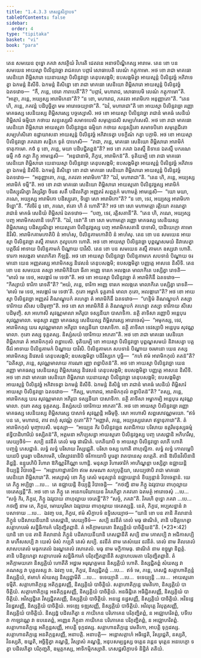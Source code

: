 ```yaml
---
title: "1.4.3.3 ភេសជ្ជសិក្ខាបទ"
tableOfContents: false
sidebar:
  order: 4
type: "tipitaka"
basket: "vi"
book: "para"
---
```



<DynamicBreadcrumb />

<Division number="618" book="para">

<Paragraph number="2307" book="para">
តេន សមយេន ពុទ្ធោ ភគវា សាវត្ថិយំ វិហរតិ ជេតវនេ អនាថបិណ្ឌិកស្ស អារាមេ. តេន ខោ បន សមយេន អាយស្មា បិលិន្ទវច្ឆោ រាជគហេ បព្ភារំ សោធាបេតិ លេណំ កត្តុកាមោ. អថ ខោ រាជា មាគធោ សេនិយោ ពិម្ពិសារោ យេនាយស្មា បិលិន្ទវច្ឆោ តេនុបសង្កមិ; ឧបសង្កមិត្វា អាយស្មន្តំ បិលិន្ទវច្ឆំ អភិវាទេត្វា ឯកមន្តំ និសីទិ. ឯកមន្តំ និសិន្នោ ខោ រាជា មាគធោ សេនិយោ ពិម្ពិសារោ អាយស្មន្តំ បិលិន្ទវច្ឆំ ឯតទវោច—  “កឹ, ភន្តេ, ថេរោ ការាបេតី”តិ? “បព្ភារំ, មហារាជ, សោធាបេមិ លេណំ កត្តុកាមោ”តិ. “អត្ថោ, ភន្តេ, អយ្យស្ស អារាមិកេនា”តិ? “ន ខោ, មហារាជ, ភគវតា អារាមិកោ អនុញ្ញាតោ”តិ. “តេន ហិ, ភន្តេ, ភគវន្តំ បដិបុច្ឆិត្វា មម អារោចេយ្យាថា”តិ. “ឯវំ, មហារាជា”តិ ខោ អាយស្មា បិលិន្ទវច្ឆោ រញ្ញោ មាគធស្ស សេនិយស្ស ពិម្ពិសារស្ស បច្ចស្សោសិ. អថ ខោ អាយស្មា បិលិន្ទវច្ឆោ រាជានំ មាគធំ សេនិយំ ពិម្ពិសារំ ធម្មិយា កថាយ សន្ទស្សេសិ សមាទបេសិ សមុត្តេជេសិ សម្បហំសេសិ. អថ ខោ រាជា មាគធោ សេនិយោ ពិម្ពិសារោ អាយស្មតា បិលិន្ទវច្ឆេន ធម្មិយា កថាយ សន្ទស្សិតោ សមាទបិតោ សមុត្តេជិតោ សម្បហំសិតោ ឧដ្ឋាយាសនា អាយស្មន្តំ បិលិន្ទវច្ឆំ អភិវាទេត្វា បទក្ខិណំ កត្វា បក្កាមិ.
</Paragraph>

</Division>
<Division number="619" book="para">

<Paragraph number="2308" book="para">
អថ ខោ អាយស្មា បិលិន្ទវច្ឆោ ភគវតោ សន្តិកេ ទូតំ បាហេសិ—  “រាជា, ភន្តេ, មាគធោ សេនិយោ ពិម្ពិសារោ អារាមិកំ ទាតុកាមោ. កថំ នុ ខោ, ភន្តេ, មយា បដិបជ្ជិតព្ពន៑”តិ? អថ ខោ ភគវា ឯតស្មឹ និទានេ ឯតស្មឹ បករណេ ធម្មឹ កថំ កត្វា ភិក្ខូ អាមន្តេសិ—  “អនុជានាមិ, ភិក្ខវេ, អារាមិកន៑”តិ. ទុតិយម្បិ ខោ រាជា មាគធោ សេនិយោ ពិម្ពិសារោ យេនាយស្មា បិលិន្ទវច្ឆោ តេនុបសង្កមិ; ឧបសង្កមិត្វា អាយស្មន្តំ បិលិន្ទវច្ឆំ អភិវាទេត្វា ឯកមន្តំ និសីទិ. ឯកមន្តំ និសិន្នោ ខោ រាជា មាគធោ សេនិយោ ពិម្ពិសារោ អាយស្មន្តំ បិលិន្ទវច្ឆំ ឯតទវោច—  “អនុញ្ញាតោ, ភន្តេ, ភគវតា អារាមិកោ”តិ? “ឯវំ, មហារាជា”តិ. “តេន ហិ, ភន្តេ, អយ្យស្ស អារាមិកំ ទម្មី”តិ. អថ ខោ រាជា មាគធោ សេនិយោ ពិម្ពិសារោ អាយស្មតោ បិលិន្ទវច្ឆស្ស អារាមិកំ បដិស្សុណិត្វា វិស្សរិត្វា ចិរេន សតឹ បដិលភិត្វា អញ្ញតរំ សព្ពត្ថកំ មហាមត្តំ អាមន្តេសិ—  “យោ មយា, ភណេ, អយ្យស្ស អារាមិកោ បដិស្សុតោ, ទិន្នោ សោ អារាមិកោ”តិ? “ន ខោ, ទេវ, អយ្យស្ស អារាមិកោ ទិន្នោ”តិ. “កីវចិរំ នុ ខោ, ភណេ, ឥតោ ហិ តំ ហោតី”តិ? អថ ខោ សោ មហាមត្តោ រត្តិយោ គណេត្វា រាជានំ មាគធំ សេនិយំ ពិម្ពិសារំ ឯតទវោច—  “បញ្ច, ទេវ, រត្តិសតានី”តិ. “តេន ហិ, ភណេ, អយ្យស្ស បញ្ច អារាមិកសតានិ ទេហី”តិ. “ឯវំ, ទេវា”តិ ខោ សោ មហាមត្តោ រញ្ញោ មាគធស្ស សេនិយស្ស ពិម្ពិសារស្ស បដិស្សុណិត្វា អាយស្មតោ បិលិន្ទវច្ឆស្ស បញ្ច អារាមិកសតានិ បាទាសិ, បាដិយេក្កោ គាមោ និវិសិ. អារាមិកគាមកោតិបិ នំ អាហំសុ, បិលិន្ទគាមកោតិបិ នំ អាហំសុ.
</Paragraph>

</Division>
<Division number="620" book="para">

<Paragraph number="2309" book="para">
តេន ខោ បន សមយេន អាយស្មា បិលិន្ទវច្ឆោ តស្មឹ គាមកេ កុលូបកោ ហោតិ. អថ ខោ អាយស្មា បិលិន្ទវច្ឆោ បុព្ពណ្ហសមយំ និវាសេត្វា បត្តចីវរំ អាទាយ បិលិន្ទគាមកំ បិណ្ឌាយ បាវិសិ. តេន ខោ បន សមយេន តស្មឹ គាមកេ ឧស្សវោ ហោតិ. ទារកា អលង្កតា មាលាកិតា កីឡន្តិ. អថ ខោ អាយស្មា បិលិន្ទវច្ឆោ បិលិន្ទគាមកេ សបទានំ បិណ្ឌាយ ចរមានោ យេន អញ្ញតរស្ស អារាមិកស្ស និវេសនំ តេនុបសង្កមិ; ឧបសង្កមិត្វា បញ្ញត្តេ អាសនេ និសីទិ. តេន ខោ បន សមយេន តស្សា អារាមិកិនិយា ធីតា អញ្ញេ ទារកេ អលង្កតេ មាលាកិតេ បស្សិត្វា រោទតិ—  “មាលំ មេ ទេថ, អលង្ការំ មេ ទេថា”តិ. អថ ខោ អាយស្មា បិលិន្ទវច្ឆោ តំ អារាមិកិនឹ ឯតទវោច—  “កិស្សាយំ ទារិកា រោទតី”តិ? “អយំ, ភន្តេ, ទារិកា អញ្ញេ ទារកេ អលង្កតេ មាលាកិតេ បស្សិត្វា រោទតិ—  ‘មាលំ មេ ទេថ, អលង្ការំ មេ ទេថា’តិ. កុតោ អម្ហាកំ ទុគ្គតានំ មាលា កុតោ, អលង្ការោ”តិ? អថ ខោ អាយស្មា បិលិន្ទវច្ឆោ អញ្ញតរំ តិណណ្ឌុបកំ គហេត្វា តំ អារាមិកិនឹ ឯតទវោច—  “ហន្ទិមំ តិណណ្ឌុបកំ តស្សា ទារិកាយ សីសេ បដិមុញ្ចា”តិ. អថ ខោ សា អារាមិកិនី តំ តិណណ្ឌុបកំ គហេត្វា តស្សា ទារិកាយ សីសេ បដិមុញ្ចិ. សា អហោសិ សុវណ្ណមាលា អភិរូបា ទស្សនីយា បាសាទិកា. នត្ថិ តាទិសា រញ្ញោបិ អន្តេបុរេ សុវណ្ណមាលា. មនុស្សា រញ្ញោ មាគធស្ស សេនិយស្ស ពិម្ពិសារស្ស អារោចេសុំ—  “អមុកស្ស, ទេវ, អារាមិកស្ស ឃរេ សុវណ្ណមាលា អភិរូបា ទស្សនីយា បាសាទិកា. នត្ថិ តាទិសា ទេវស្សាបិ អន្តេបុរេ សុវណ្ណមាលា. កុតោ តស្ស ទុគ្គតស្ស. និស្សំសយំ ចោរិកាយ អាភតា”តិ. អថ ខោ រាជា មាគធោ សេនិយោ ពិម្ពិសារោ តំ អារាមិកកុលំ ពន្ធាបេសិ. ទុតិយម្បិ ខោ អាយស្មា បិលិន្ទវច្ឆោ បុព្ពណ្ហសមយំ និវាសេត្វា បត្តចីវរំ អាទាយ បិលិន្ទគាមកំ បិណ្ឌាយ បាវិសិ. បិលិន្ទគាមកេ សបទានំ បិណ្ឌាយ ចរមានោ យេន តស្ស អារាមិកស្ស និវេសនំ តេនុបសង្កមិ; ឧបសង្កមិត្វា បដិវិស្សកេ បុច្ឆិ—  “កហំ ឥមំ អារាមិកកុលំ គតន៑”តិ? “ឯតិស្សា, ភន្តេ, សុវណ្ណមាលាយ ការណា រញ្ញា ពន្ធាបិតន៑”តិ.
</Paragraph>

</Division>
<Division number="621" book="para">

<Paragraph number="2310" book="para">
អថ ខោ អាយស្មា បិលិន្ទវច្ឆោ យេន រញ្ញោ មាគធស្ស សេនិយស្ស ពិម្ពិសារស្ស និវេសនំ តេនុបសង្កមិ; ឧបសង្កមិត្វា បញ្ញត្តេ អាសនេ និសីទិ. អថ ខោ រាជា មាគធោ សេនិយោ ពិម្ពិសារោ យេនាយស្មា បិលិន្ទវច្ឆោ តេនុបសង្កមិ; ឧបសង្កមិត្វា អាយស្មន្តំ បិលិន្ទវច្ឆំ អភិវាទេត្វា ឯកមន្តំ និសីទិ. ឯកមន្តំ និសិន្នំ ខោ រាជានំ មាគធំ សេនិយំ ពិម្ពិសារំ អាយស្មា បិលិន្ទវច្ឆោ ឯតទវោច—  “កិស្ស, មហារាជ, អារាមិកកុលំ ពន្ធាបិតន៑”តិ? “តស្ស, ភន្តេ, អារាមិកស្ស ឃរេ សុវណ្ណមាលា អភិរូបា ទស្សនីយា បាសាទិកា. នត្ថិ តាទិសា អម្ហាកម្បិ អន្តេបុរេ សុវណ្ណមាលា. កុតោ តស្ស ទុគ្គតស្ស. និស្សំសយំ ចោរិកាយ អាភតា”តិ. អថ ខោ អាយស្មា បិលិន្ទវច្ឆោ រញ្ញោ មាគធស្ស សេនិយស្ស ពិម្ពិសារស្ស បាសាទំ សុវណ្ណន្តិ អធិមុច្ចិ. សោ អហោសិ សព្ពសោវណ្ណមយោ. “ឥទំ បន តេ, មហារាជ, តាវ ពហុំ សុវណ្ណំ កុតោ”តិ? “អញ្ញាតំ, ភន្តេ, អយ្យស្សេវេសោ ឥទ្ធានុភាវោ”តិ. តំ អារាមិកកុលំ មុញ្ចាបេសិ.
</Paragraph>

<Paragraph number="2311" book="para">
មនុស្សា—  “អយ្យេន កិរ បិលិន្ទវច្ឆេន សរាជិកាយ បរិសាយ ឧត្តរិមនុស្សធម្មំ ឥទ្ធិបាដិហារិយំ ទស្សិតន៑”តិ, អត្តមនា អភិប្បសន្នា អាយស្មតោ បិលិន្ទវច្ឆស្ស បញ្ច ភេសជ្ជានិ អភិហរឹសុ, សេយ្យថិទំ—  សប្បិ នវនីតំ តេលំ មធុ ផាណិតំ. បកតិយាបិ ច អាយស្មា បិលិន្ទវច្ឆោ លាភី ហោតិ បញ្ចន្នំ ភេសជ្ជានំ. លទ្ធំ លទ្ធំ បរិសាយ វិស្សជ្ជេតិ. បរិសា ចស្ស ហោតិ ពាហុល្លិកា. លទ្ធំ លទ្ធំ កោលម្ពេបិ ឃដេបិ បូរេត្វា បដិសាមេតិ, បរិស្សាវនានិបិ ថវិកាយោបិ បូរេត្វា វាតបានេសុ លគ្គេតិ. តានិ ឱលីនវិលីនានិ តិដ្ឋន្តិ. ឧន្ទូរេហិបិ វិហារា ឱកិណ្ណវិកិណ្ណា ហោន្តិ. មនុស្សា វិហារចារិកំ អាហិណ្ឌន្តា បស្សិត្វា ឧជ្ឈាយន្តិ ខិយ្យន្តិ វិបាចេន្តិ—  “អន្តោកោដ្ឋាគារិកា ឥមេ សមណា សក្យបុត្តិយា, សេយ្យថាបិ រាជា មាគធោ សេនិយោ ពិម្ពិសារោ”តិ.
</Paragraph>

<Paragraph number="2312" book="para">
អស្សោសុំ ខោ ភិក្ខូ តេសំ មនុស្សានំ ឧជ្ឈាយន្តានំ ខិយ្យន្តានំ វិបាចេន្តានំ. យេ តេ ភិក្ខូ អប្បិច្ឆា …បេ…  តេ ឧជ្ឈាយន្តិ ខិយ្យន្តិ វិបាចេន្តិ—  “កថញ្ហិ នាម ភិក្ខូ ឯវរូបាយ ពាហុល្លាយ ចេតេស្សន្តី”តិ.
</Paragraph>

<Paragraph number="2313" book="para">
អថ ខោ តេ ភិក្ខូ តេ អនេកបរិយាយេន វិគរហិត្វា ភគវតោ ឯតមត្ថំ អារោចេសុំ …បេ…  “សច្ចំ កិរ, ភិក្ខវេ, ភិក្ខូ ឯវរូបាយ ពាហុល្លាយ ចេតេន្តី”តិ? “សច្ចំ, ភគវា”តិ. វិគរហិ ពុទ្ធោ ភគវា …បេ…  កថញ្ហិ នាម តេ, ភិក្ខវេ, មោឃបុរិសា ឯវរូបាយ ពាហុល្លាយ ចេតេស្សន្តិ. នេតំ, ភិក្ខវេ, អប្បសន្នានំ វា បសាទាយ …បេ…  ឯវញ្ច បន, ភិក្ខវេ, ឥមំ សិក្ខាបទំ ឧទ្ទិសេយ្យាថ—
</Paragraph>

</Division>
<Division number="622" book="para">

<Paragraph number="2314" book="para">
<Emphasis>“យានិ ខោ បន តានិ គិលានានំ ភិក្ខូនំ បដិសាយនីយានិ ភេសជ្ជានិ, សេយ្យថិទំ—  សប្បិ នវនីតំ តេលំ មធុ ផាណិតំ, តានិ បដិគ្គហេត្វា សត្តាហបរមំ សន្និធិការកំ បរិភុញ្ជិតព្ពានិ. តំ អតិក្កាមយតោ និស្សគ្គិយំ បាចិត្តិយន៑”</Emphasis>តិ. (*23*:<Emphasis>42</Emphasis>)
</Paragraph>

</Division>
<Division number="623" book="para">

<Paragraph number="2315" book="para">
<Emphasis>យានិ ខោ បន តានិ គិលានានំ ភិក្ខូនំ បដិសាយនីយានិ ភេសជ្ជានី</Emphasis>តិ <Emphasis>សប្បិ</Emphasis> នាម គោសប្បិ វា អជិកាសប្បិ វា មហឹសសប្បិ វា យេសំ មំសំ កប្បតិ តេសំ សប្បិ. <Emphasis>នវនីតំ</Emphasis> នាម តេសំយេវ នវនីតំ. <Emphasis>តេលំ</Emphasis> នាម តិលតេលំ សាសបតេលំ មធុកតេលំ ឯរណ្ឌតេលំ វសាតេលំ. <Emphasis>មធុ</Emphasis> នាម មក្ខិកាមធុ. <Emphasis>ផាណិតំ</Emphasis> នាម ឧច្ឆុម្ហា និព្ពត្តំ.
</Paragraph>

<Paragraph number="2316" book="para">
<Emphasis>តានិ បដិគ្គហេត្វា សត្តាហបរមំ សន្និធិការកំ បរិភុញ្ជិតព្ពានី</Emphasis>តិ សត្តាហបរមតា បរិភុញ្ជិតព្ពានិ.
</Paragraph>

<Paragraph number="2317" book="para">
<Emphasis>តំ អតិក្កាមយតោ និស្សគ្គិយំ ហោតី</Emphasis>តិ អដ្ឋមេ អរុណុគ្គមនេ និស្សគ្គិយំ ហោតិ. និស្សជ្ជិតព្ពំ សំឃស្ស វា គណស្ស វា បុគ្គលស្ស វា. ឯវញ្ច បន, ភិក្ខវេ, និស្សជ្ជិតព្ពំ …បេ…  ឥទំ មេ, ភន្តេ, ភេសជ្ជំ សត្តាហាតិក្កន្តំ និស្សគ្គិយំ, ឥមាហំ សំឃស្ស និស្សជ្ជាមីតិ …បេ…  ទទេយ្យាតិ …បេ…  ទទេយ្យុន្តិ …បេ…  អាយស្មតោ ទម្មីតិ.
</Paragraph>

</Division>
<Division number="624" book="para">

<Paragraph number="2318" book="para">
សត្តាហាតិក្កន្តេ អតិក្កន្តសញ្ញី, និស្សគ្គិយំ បាចិត្តិយំ. សត្តាហាតិក្កន្តេ វេមតិកោ, និស្សគ្គិយំ បាចិត្តិយំ. សត្តាហាតិក្កន្តេ អនតិក្កន្តសញ្ញី, និស្សគ្គិយំ បាចិត្តិយំ. អនធិដ្ឋិតេ អធិដ្ឋិតសញ្ញី, និស្សគ្គិយំ បាចិត្តិយំ. អវិស្សជ្ជិតេ វិស្សជ្ជិតសញ្ញី, និស្សគ្គិយំ បាចិត្តិយំ. អនដ្ឋេ នដ្ឋសញ្ញី, និស្សគ្គិយំ បាចិត្តិយំ. អវិនដ្ឋេ វិនដ្ឋសញ្ញី, និស្សគ្គិយំ បាចិត្តិយំ. អទឌ្ឍេ ទឌ្ឍសញ្ញី, និស្សគ្គិយំ បាចិត្តិយំ. អវិលុត្តេ វិលុត្តសញ្ញី, និស្សគ្គិយំ បាចិត្តិយំ.
</Paragraph>

<Paragraph number="2319" book="para">
និស្សដ្ឋំ បដិលភិត្វា ន កាយិកេន បរិភោគេន បរិភុញ្ជិតព្ពំ, ន អជ្ឈោហរិតព្ពំ, បទីបេ វា កាឡវណ្ណេ វា ឧបនេតព្ពំ, អញ្ញេន ភិក្ខុនា កាយិកេន បរិភោគេន បរិភុញ្ជិតព្ពំ, ន អជ្ឈោហរិតព្ពំ.
</Paragraph>

<Paragraph number="2320" book="para">
សត្តាហានតិក្កន្តេ អតិក្កន្តសញ្ញី, អាបត្តិ ទុក្កដស្ស. សត្តាហានតិក្កន្តេ វេមតិកោ, អាបត្តិ ទុក្កដស្ស. សត្តាហានតិក្កន្តេ អនតិក្កន្តសញ្ញី, អនាបត្តិ.
</Paragraph>

</Division>
<Division number="625" book="para">

<Paragraph number="2321" book="para">
អនាបត្តិ—  អន្តោសត្តាហំ អធិដ្ឋេតិ, វិស្សជ្ជេតិ, នស្សតិ, វិនស្សតិ, ឌយ្ហតិ, អច្ឆិន្ទិត្វា គណ្ហន្តិ, វិស្សាសំ គណ្ហន្តិ, អនុបសម្បន្នស្ស ចត្តេន វន្តេន មុត្តេន អនបេក្ខោ ទត្វា បដិលភិត្វា បរិភុញ្ជតិ, ឧម្មត្តកស្ស, អាទិកម្មិកស្សាតិ.

</Paragraph>
</Division>

<Paragraph number="2322" type="center" book="para">
ភេសជ្ជសិក្ខាបទំ និដ្ឋិតំ តតិយំ.
</Paragraph>